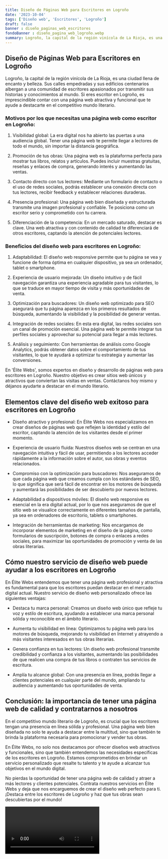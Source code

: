 ```yaml
---
title: Diseño de Páginas Web para Escritores en Logroño
date: '2023-10-04'
tags: ['Diseño web', 'Escritores', 'Logroño']
draft: false
banner : diseño_paginas_web_escritores
fondoBanner : diseño_pagina_web_logroño.webp
summary: Logroño, la capital de la región vinícola de La Rioja, es una ciudad llena de encanto y belleza. Sus calles empedradas y sus edificios centenarios albergan a una comunidad de escritores apasionados por transmitir sus historias y conocimientos al mundo. Si eres escritor en Logroño, es imprescindible contar con una página web atractiva y funcional que te ayude a destacarte en el competitivo mundo literario.
---
```


## Diseño de Páginas Web para Escritores en Logroño

Logroño, la capital de la región vinícola de La Rioja, es una ciudad llena de encanto y belleza. Sus calles empedradas y sus edificios centenarios albergan a una comunidad de escritores apasionados por transmitir sus historias y conocimientos al mundo. Si eres escritor en Logroño, es imprescindible contar con una página web atractiva y funcional que te ayude a destacarte en el competitivo mundo literario.

### Motivos por los que necesitas una página web como escritor en Logroño:

1. Visibilidad global: La era digital nos ha abierto las puertas a una audiencia global. Tener una página web te permite llegar a lectores de todo el mundo, sin importar la distancia geográfica.

2. Promoción de tus obras: Una página web es la plataforma perfecta para mostrar tus libros, relatos y artículos. Puedes incluir muestras gratuitas, reseñas y enlaces de compra, generando interés y aumentando las ventas.

3. Contacto directo con tus lectores: Mediante un formulario de contacto o el uso de redes sociales, podrás establecer una conexión directa con tus lectores, recibir feedback y establecer relaciones duraderas.

4. Presencia profesional: Una página web bien diseñada y estructurada transmite una imagen profesional y confiable. Te posiciona como un escritor serio y comprometido con tu carrera.

5. Diferenciación de la competencia: En un mercado saturado, destacar es clave. Una web atractiva y con contenido de calidad te diferenciará de otros escritores, captando la atención de potenciales lectores.

### Beneficios del diseño web para escritores en Logroño:

1. Adaptabilidad: El diseño web responsive permite que tu página se vea y funcione de forma óptima en cualquier dispositivo, ya sea un ordenador, tablet o smartphone.

2. Experiencia de usuario mejorada: Un diseño intuitivo y de fácil navegación garantiza una experiencia agradable para tus visitantes, lo que se traduce en mayor tiempo de visita y más oportunidades de venta.

3. Optimización para buscadores: Un diseño web optimizado para SEO asegurará que tu página aparezca en los primeros resultados de búsqueda, aumentando la visibilidad y la posibilidad de generar ventas.

4. Integración de redes sociales: En esta era digital, las redes sociales son un canal de promoción esencial. Una página web te permite integrar tus perfiles sociales y aprovechar su potencial para llegar a más lectores.

5. Análisis y seguimiento: Con herramientas de análisis como Google Analytics, podrás obtener datos sobre el comportamiento de tus visitantes, lo que te ayudará a optimizar tu estrategia y aumentar las conversiones.

En 'Élite Webs', somos expertos en diseño y desarrollo de páginas web para escritores en Logroño. Nuestro objetivo es crear sitios web únicos y atractivos que conviertan las visitas en ventas. Contáctanos hoy mismo y déjanos ayudarte a destacar en el mundo literario.

<GifSeo />

<Cta />

## Elementos clave del diseño web exitoso para escritores en Logroño

- Diseño atractivo y profesional: En Élite Webs nos especializamos en crear diseños de páginas web que reflejen la identidad y estilo del escritor, captando la atención de los visitantes desde el primer momento.

- Experiencia de usuario fluida: Nuestros diseños web se centran en una navegación intuitiva y fácil de usar, permitiendo a los lectores acceder rápidamente a la información sobre el autor, sus obras y eventos relacionados.

- Compromiso con la optimización para buscadores: Nos aseguramos de que cada página web que creamos cumpla con los estándares de SEO, lo que significa que será fácil de encontrar en los motores de búsqueda y aumentará las posibilidades de ser descubierto por nuevos lectores.

- Adaptabilidad a dispositivos móviles: El diseño web responsive es esencial en la era digital actual, por lo que nos aseguramos de que el sitio web se visualice correctamente en diferentes tamaños de pantalla, ya sea en ordenadores de escritorio, tablets o smartphones.

- Integración de herramientas de marketing: Nos encargamos de incorporar elementos de marketing en el diseño de la página, como formularios de suscripción, botones de compra o enlaces a redes sociales, para maximizar las oportunidades de promoción y venta de las obras literarias.

## Cómo nuestro servicio de diseño web puede ayudar a los escritores en Logroño

En Élite Webs entendemos que tener una página web profesional y atractiva es fundamental para que los escritores puedan destacar en el mercado digital actual. Nuestro servicio de diseño web personalizado ofrece las siguientes ventajas:

- Destaca tu marca personal: Creamos un diseño web único que refleje tu voz y estilo de escritura, ayudando a establecer una marca personal sólida y reconocible en el ámbito literario.

- Aumenta tu visibilidad en línea: Optimizamos tu página web para los motores de búsqueda, mejorando tu visibilidad en Internet y atrayendo a más visitantes interesados en tus obras literarias.

- Genera confianza en tus lectores: Un diseño web profesional transmite credibilidad y confianza a los visitantes, aumentando las posibilidades de que realicen una compra de tus libros o contraten tus servicios de escritura.

- Amplía tu alcance global: Con una presencia en línea, podrás llegar a clientes potenciales en cualquier parte del mundo, ampliando tu audiencia y aumentando tus oportunidades de venta.

## Conclusión: la importancia de tener una página web de calidad y contratarnos a nosotros

En el competitivo mundo literario de Logroño, es crucial que los escritores tengan una presencia en línea sólida y profesional. Una página web bien diseñada no solo te ayuda a destacar entre la multitud, sino que también te brinda la plataforma necesaria para promocionar y vender tus obras.

En Élite Webs, no solo nos destacamos por ofrecer diseños web atractivos y funcionales, sino que también entendemos las necesidades específicas de los escritores en Logroño. Estamos comprometidos en brindar un servicio personalizado que resalte tu talento y te ayude a alcanzar tus objetivos en el mundo digital.

No pierdas la oportunidad de tener una página web de calidad y atraer a más lectores y clientes potenciales. Contrata nuestros servicios en Élite Webs y deja que nos encarguemos de crear el diseño web perfecto para ti. ¡Destaca entre los escritores de Logroño y haz que tus obras sean descubiertas por el mundo!

<Video />

<CtaBot job='Escritores' city='Logroño'/>

<Gmaps query='Logroño+españa+maps' />